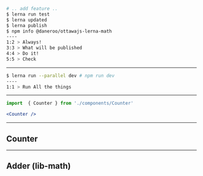 

```bash Publish Workflow
# .. add feature ..
$ lerna run test
$ lerna updated
$ lerna publish
$ npm info @daneroo/ottawajs-lerna-math
----
1:2 > Always!
3:3 > What will be published
4:4 > Do it!
5:5 > Check
```

---

```bash Dev Workflow
$ lerna run --parallel dev # npm run dev
----
1:1 > Run All the things
```

---

```jsx Demo (mdx)
import  { Counter } from './components/Counter'

<Counter />
```

---

## Counter

<Counter />

---

## Adder (lib-math)

<Adder numbers={[1,2,3]}/>